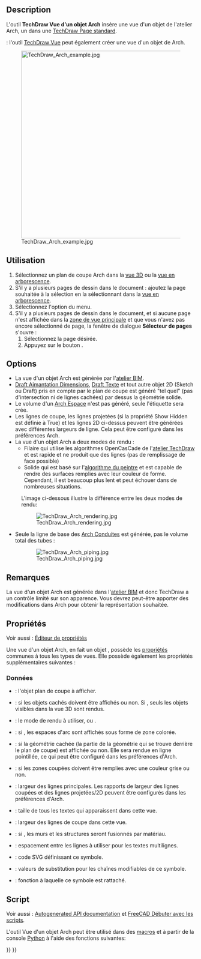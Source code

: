 <languages/>

{{Docnav/fr
|[[TechDraw_DraftView/fr|Vue d'un objet Draft]]
|[[TechDraw_SpreadsheetView/fr|Vue d'un objet Spreadsheet]]
|[[TechDraw_Workbench/fr|Atelier TechDraw]]
|IconL=TechDraw_DraftView.svg
|IconR=TechDraw_SpreadsheetView.svg
|IconC=Workbench_TechDraw.svg
}}

{{GuiCommand/fr
|Name=TechDraw ArchView
|Name/fr=TechDraw Vue d'un objet Arch
|MenuLocation=TechDraw → Vues des autres ateliers → Insérer un objet de l'atelier BIM
|Workbenches=[[TechDraw_Workbench/fr|TechDraw]], [[BIM_Workbench/fr|BIM]]
|SeeAlso=[[Arch_SectionPlane/fr|Arch Plan de coupe]]
}}

==Description==

L'outil '''TechDraw Vue d'un objet Arch''' insère une vue d'un objet de l'atelier Arch, un {{KEY|[[Image:Arch_SectionPlane.svg|16px]] [[Arch_SectionPlane/fr|Arch Plan de coupe]]}} dans une [[TechDraw_PageDefault/fr|TechDraw Page standard]].

{{Version/fr|1.0}} : l'outil [[TechDraw_View/fr|TechDraw Vue]] peut également créer une vue d'un objet de Arch.

[[Image:TechDraw Arch example.jpg|500px]]

<span id="Usage"></span>
==Utilisation==

# Sélectionnez un plan de coupe Arch dans la [[3D_view/fr|vue 3D]] ou la [[Tree_view/fr|vue en arborescence]].
# S'il y a plusieurs pages de dessin dans le document : ajoutez la page souhaitée à la sélection en la sélectionnant dans la [[Tree_view/fr|vue en arborescence]].
# Sélectionnez l'option {{MenuCommand|TechDraw → Vues des autres ateliers → [[Image:TechDraw_ArchView.svg|16px]] Insérer un objet de l'atelier BIM }} du menu.
# S'il y a plusieurs pages de dessin dans le document, et si aucune page n'est affichée dans la [[Main_view_area/fr|zone de vue principale]] et que vous n'avez pas encore sélectionné de page, la fenêtre de dialogue '''Sélecteur de pages''' s'ouvre :
## Sélectionnez la page désirée.
## Appuyez sur le bouton {{Button|OK}}.

==Options==

* La vue d'un objet Arch est générée par l'[[BIM_Workbench/fr|atelier BIM]].
* [[Draft_Snap_Dimensions/fr|Draft Aimantation Dimensions]], [[Draft_Text/fr|Draft Texte]] et tout autre objet 2D (Sketch ou Draft) pris en compte par le plan de coupe est généré "tel quel" (pas d'intersection ni de lignes cachées) par dessus la géométrie solide.
* Le volume d'un [[Arch_Space/fr|Arch Espace]] n'est pas généré, seule l'étiquette sera crée.
* Les lignes de coupe, les lignes projetées (si la propriété Show Hidden est définie à True) et les lignes 2D ci-dessus peuvent être générées avec différentes largeurs de ligne. Cela peut être configuré dans les préférences Arch.
* La vue d'un objet Arch a deux modes de rendu :
** Filaire qui utilise les algorithmes OpenCasCade de l'[[TechDraw_Workbench/fr|atelier TechDraw]] et est rapide et ne produit que des lignes (pas de remplissage de face possible)
** Solide qui est basé sur l'[https://fr.wikipedia.org/wiki/Algorithme_du_peintre algorithme du peintre] et est capable de rendre des surfaces remplies avec leur couleur de forme. Cependant, il est beaucoup plus lent et peut échouer dans de nombreuses situations.
: L'image ci-dessous illustre la différence entre les deux modes de rendu:

: [[Image:TechDraw Arch rendering.jpg]]

* Seule la ligne de base des [[Arch_Pipe/fr|Arch Conduites]] est générée, pas le volume total des tubes :

: [[Image:TechDraw Arch piping.jpg]]

<span id="Notes"></span>
==Remarques==

La vue d'un objet Arch est générée dans l'[[BIM_Workbench/fr|atelier BIM]] et donc TechDraw a un contrôle limité sur son apparence. Vous devrez peut-être apporter des modifications dans Arch pour obtenir la représentation souhaitée.

<span id="Properties"></span>
==Propriétés==

Voir aussi : [[Property_editor/fr|Éditeur de propriétés]]

Une vue d'un objet Arch, en fait un objet {{Incode|TechDraw::DrawViewArch}}, possède les [[TechDraw_View/fr#Propriétés_Vue_de_Part|propriétés]] communes à tous les types de vues. Elle possède également les propriétés supplémentaires suivantes :

<span id="Data"></span>
=== Données ===

{{TitleProperty|Arch view}}

* {{PropertyData|Source|Link}} : l'objet plan de coupe à afficher.
* {{PropertyData|All On|Bool}} : si les objets cachés doivent être affichés ou non. Si {{FALSE}}, seuls les objets visibles dans la vue 3D sont rendus.
* {{PropertyData|Render Mode|Enumeration}} : le mode de rendu à utiliser, {{Value|Solid}} ou {{Value|Wireframe}}.
* {{PropertyData|Fill Spaces|Bool}} : si {{TRUE}}, les espaces d'arc sont affichés sous forme de zone colorée.
* {{PropertyData|Show Hidden|Bool}} : si la géométrie cachée (la partie de la géométrie qui se trouve derrière le plan de coupe) est affichée ou non. Elle sera rendue en ligne pointillée, ce qui peut être configuré dans les préférences d'Arch.
* {{PropertyData|Show Fill|Bool}} : si les zones coupées doivent être remplies avec une couleur grise ou non.
* {{PropertyData|Line Width|Float}} : largeur des lignes principales. Les rapports de largeur des lignes coupées et des lignes projetées/2D peuvent être configurés dans les préférences d'Arch.
* {{PropertyData|Font Size|Float}} : taille de tous les textes qui apparaissent dans cette vue.
* {{PropertyData|Cut Line Width|Float}} : largeur des lignes de coupe dans cette vue.
* {{PropertyData|Join Arch|Bool}} : si {{TRUE}}, les murs et les structures seront fusionnés par matériau.
* {{PropertyData|Line Spacing|Float}} : espacement entre les lignes à utiliser pour les textes multilignes. {{Version/fr|1.0}}

{{TitleProperty|Drawing view}}

* {{PropertyData|Symbol|String|Hidden}} : code SVG définissant ce symbole.
* {{PropertyData|Editable Texts|StringList}} : valeurs de substitution pour les chaînes modifiables de ce symbole.
* {{PropertyData|Owner|Link}} : fonction à laquelle ce symbole est rattaché. {{Version/fr|1.0}}

<span id="Scripting"></span>
==Script==

Voir aussi : [https://freecad.github.io/SourceDoc/ Autogenerated API documentation] et [[FreeCAD_Scripting_Basics/fr|FreeCAD Débuter avec les scripts]].

L'outil Vue d'un objet Arch peut être utilisé dans des [[Macros/fr|macros]] et à partir de la console [[Python/fr|Python]] à l'aide des fonctions suivantes:

{{Code|code=
dv = FreeCAD.ActiveDocument.addObject('TechDraw::DrawViewArch','TestArch')
dv.Source = mySectionPlane
rc = page.addView(dv)
}}


{{Docnav/fr
|[[TechDraw_DraftView/fr|Vue d'un objet Draft]]
|[[TechDraw_SpreadsheetView/fr|Vue d'un objet Spreadsheet]]
|[[TechDraw_Workbench/fr|Atelier TechDraw]]
|IconL=TechDraw_DraftView.svg
|IconR=TechDraw_SpreadsheetView.svg
|IconC=Workbench_TechDraw.svg
}}

{{TechDraw Tools navi{{#translation:}}}}
{{Userdocnavi{{#translation:}}}}